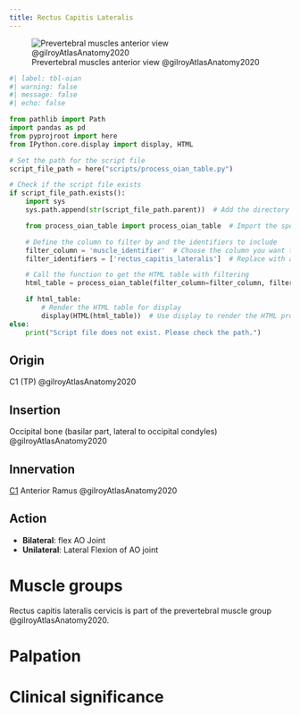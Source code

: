 ```yaml
---
title: Rectus Capitis Lateralis
---
```



![Prevertebral muscles anterior view @gilroyAtlasAnatomy2020](/The Archive/Anatomy/Muscles/Muscles of the back/Prevertebral Muscles/images/gilroyatlas fig3.7b Prevertebral muscles.png)

```python
#| label: tbl-oian
#| warning: false
#| message: false
#| echo: false

from pathlib import Path
import pandas as pd
from pyprojroot import here
from IPython.core.display import display, HTML

# Set the path for the script file
script_file_path = here("scripts/process_oian_table.py")

# Check if the script file exists
if script_file_path.exists():
    import sys
    sys.path.append(str(script_file_path.parent))  # Add the directory of the script to the system path

    from process_oian_table import process_oian_table  # Import the specific function

    # Define the column to filter by and the identifiers to include
    filter_column = 'muscle_identifier'  # Choose the column you want to filter by
    filter_identifiers = ['rectus_capitis_lateralis']  # Replace with actual identifiers you want to include

    # Call the function to get the HTML table with filtering
    html_table = process_oian_table(filter_column=filter_column, filter_identifiers=filter_identifiers)

    if html_table:
        # Render the HTML table for display
        display(HTML(html_table))  # Use display to render the HTML properly
else:
    print("Script file does not exist. Please check the path.")

```

## Origin {#origin}
C1 (TP) @gilroyAtlasAnatomy2020

## Insertion {#insertion}
Occipital bone (basilar part, lateral to occipital condyles) @gilroyAtlasAnatomy2020

## Innervation {#innervation}
[C1]({{< var ref-nerve-root.c1 >}}) Anterior Ramus @gilroyAtlasAnatomy2020

## Action {#action}

- **Bilateral**: flex AO Joint
- **Unilateral**: Lateral Flexion of AO joint

# Muscle groups
Rectus capitis lateralis cervicis is part of the prevertebral muscle group @gilroyAtlasAnatomy2020.

# Palpation


# Clinical significance